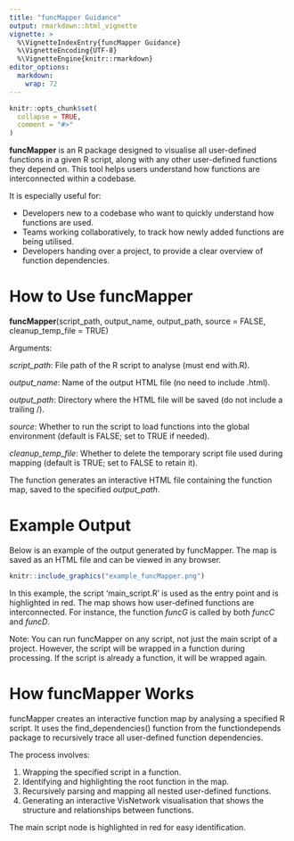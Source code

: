 ```yaml
---
title: "funcMapper Guidance"
output: rmarkdown::html_vignette
vignette: >
  %\VignetteIndexEntry{funcMapper Guidance}
  %\VignetteEncoding{UTF-8}
  %\VignetteEngine{knitr::rmarkdown}
editor_options:
  markdown:
    wrap: 72
---
```


```r
knitr::opts_chunk$set(
  collapse = TRUE,
  comment = "#>"
)
```

**funcMapper** is an R package designed to visualise all user-defined
functions in a given R script, along with any other user-defined
functions they depend on. This tool helps users understand how functions
are interconnected within a codebase.

It is especially useful for:

-   Developers new to a codebase who want to quickly understand how
    functions are used.
-   Teams working collaboratively, to track how newly added functions
    are being utilised.
-   Developers handing over a project, to provide a clear overview of
    function dependencies.

# How to Use funcMapper

**funcMapper**(script_path, output_name, output_path, source = FALSE,
cleanup_temp_file = TRUE)

Arguments:

*script_path*: File path of the R script to analyse (must end with.R).

*output_name*: Name of the output HTML file (no need to include .html).

*output_path*: Directory where the HTML file will be saved (do not
include a trailing /).

*source*: Whether to run the script to load functions into the global
environment (default is FALSE; set to TRUE if needed).

*cleanup_temp_file*: Whether to delete the temporary script file used
during mapping (default is TRUE; set to FALSE to retain it).

The function generates an interactive HTML file containing the function
map, saved to the specified *output_path*.

# Example Output

Below is an example of the output generated by funcMapper. The map is
saved as an HTML file and can be viewed in any browser.

```r
knitr::include_graphics("example_funcMapper.png")
```

In this example, the script 'main_script.R' is used as the entry point
and is highlighted in red. The map shows how user-defined functions are
interconnected. For instance, the function *funcG* is called by both
*funcC* and *funcD*.

Note: You can run funcMapper on any script, not just the main script of
a project. However, the script will be wrapped in a function during
processing. If the script is already a function, it will be wrapped
again.

# How funcMapper Works

funcMapper creates an interactive function map by analysing a specified
R script. It uses the find_dependencies() function from the
functiondepends package to recursively trace all user-defined function
dependencies.

The process involves:

1.  Wrapping the specified script in a function.
2.  Identifying and highlighting the root function in the map.
3.  Recursively parsing and mapping all nested user-defined functions.
4.  Generating an interactive VisNetwork visualisation that shows the
    structure and relationships between functions.

The main script node is highlighted in red for easy identification.
